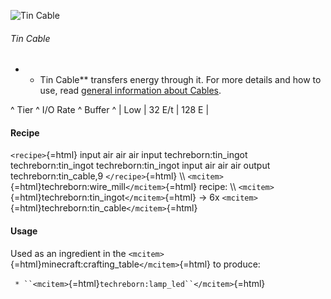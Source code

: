 ![Tin Cable](/mods/techreborn/tin_cable.png)

###### Tin Cable

-   -   Tin Cable** transfers energy through it. For more details and
        how to use, read [general information about
        Cables](energy:cables "wikilink").

\^ Tier \^ I/O Rate \^ Buffer \^ \| Low \| 32 E/t \| 128 E \|

#### Recipe

`<recipe>`{=html} input air air air input techreborn:tin_ingot
techreborn:tin_ingot techreborn:tin_ingot input air air air output
techreborn:tin_cable,9 `</recipe>`{=html} \\\\
`<mcitem>`{=html}techreborn:wire_mill`</mcitem>`{=html} recipe: \\\\
`<mcitem>`{=html}techreborn:tin_ingot`</mcitem>`{=html} -\> 6x
`<mcitem>`{=html}techreborn:tin_cable`</mcitem>`{=html}

#### Usage

Used as an ingredient in the
`<mcitem>`{=html}minecraft:crafting_table`</mcitem>`{=html} to produce:

` * ``<mcitem>`{=html}`techreborn:lamp_led``</mcitem>`{=html}
